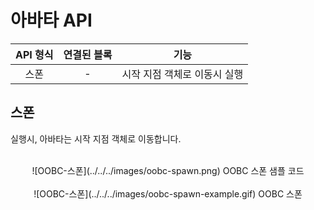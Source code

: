 # 아바타 API

| API 형식 | 연결된 블록 |             기능             |
| :------: | :---------: | :--------------------------: |
|   스폰   |      -      | 시작 지점 객체로 이동시 실행 |

## 스폰

실행시, 아바타는 시작 지점 객체로 이동합니다.

<br />
<center>
  ![OOBC-스폰](../../../images/oobc-spawn.png) OOBC 스폰 샘플 코드
</center>

<br />
<center>![OOBC-스폰](../../../images/oobc-spawn-example.gif) OOBC 스폰</center>
